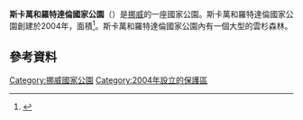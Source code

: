 {{Infobox Protected area
| name = Skarvan and Roltdalen National Park
| iucn_category = II
| photo = 
| photo_width = 
| photo_caption =
| map = Skarvan 1.jpg
| map_caption = 
| location = 
| nearest_city = 
| coords = {{coord|63|13|N|11|25|E|region:NO|display=inline,title}}
| area = {{convert|441.5|km2|acre|-1|abbr=on}} 
| established = 2004
| visitation_num = 
| visitation_year = 
| governing_body = 
}}

'''斯卡萬和羅特達倫國家公園'''（{{lang-no|Skarvan og Roltdalen nasjonalpark}}）是[[挪威|挪威]]的一座國家公園。斯卡萬和羅特達倫國家公園創建於2004年，面積{{convert|441.5|km2}}<ref name="snl">{{cite web|url=http://www.snl.no/Skarvan_og_Roltdalen_nasjonalpark|title=Skarvan og Roltdalen nasjonalpark|author=Store norske leksikon|authorlink=Store norske leksikon|language=Norwegian|accessdate=2011-02-28|archive-date=2020-11-25|archive-url=https://web.archive.org/web/20201125062455/https://snl.no/Skarvan_og_Roltdalen_nasjonalpark|dead-url=no}}</ref>。斯卡萬和羅特達倫國家公園內有一個大型的雲杉森林。
==參考資料==
{{reflist}}
[[Category:挪威國家公園|Category:挪威國家公園]]
[[Category:2004年設立的保護區|Category:2004年設立的保護區]]